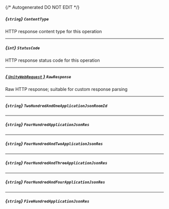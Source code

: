 {/* Autogenerated DO NOT EDIT  */}
##### *{`string`}* `ContentType`
HTTP response content type for this operation

---
##### *{`int`}* `StatusCode`
HTTP response status code for this operation

---
##### [*{ `UnityWebRequest` }*](https://docs.unity3d.com/2021.3/Documentation/ScriptReference/Networking.UnityWebRequest.html) `RawResponse`
Raw HTTP response; suitable for custom response parsing

---
##### *{`string`}* `TwoHundredAndOneApplicationJsonRoomId`

---
##### *{`string`}* `FourHundredApplicationJsonRes`

---
##### *{`string`}* `FourHundredAndTwoApplicationJsonRes`

---
##### *{`string`}* `FourHundredAndThreeApplicationJsonRes`

---
##### *{`string`}* `FourHundredAndFourApplicationJsonRes`

---
##### *{`string`}* `FiveHundredApplicationJsonRes`


